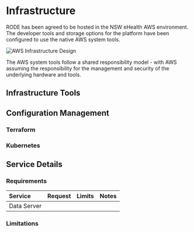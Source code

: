 # Infrastructure

RODE has been agreed to be hosted in the NSW eHealth AWS environment. The developer tools and storage options for the platform have been configured to use the native AWS system tools.

![AWS Infrastructure Design](./diagrams/infrastructure-aws.drawio.svg)

The AWS system tools follow a shared responsibility model - with AWS assuming the responsibility for the management and security of the underlying hardware and tools.

## Infrastructure Tools

## Configuration Management

### Terraform

### Kubernetes

## Service Details

### Requirements

| Service     | Request | Limits | Notes |
| :---------- | :------ | :----- | :---- |
| Data Server |         |        |

### Limitations
